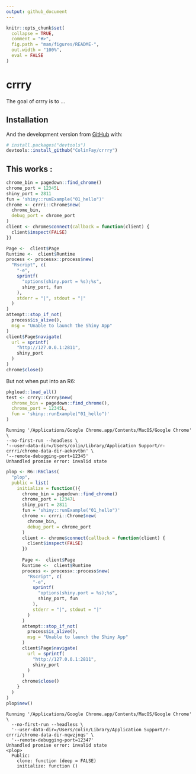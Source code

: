 ```yaml
---
output: github_document
---
```


<!-- README.md is generated from README.Rmd. Please edit that file -->

```r
knitr::opts_chunk$set(
  collapse = TRUE,
  comment = "#>",
  fig.path = "man/figures/README-",
  out.width = "100%", 
  eval = FALSE
)
```
# crrry

<!-- badges: start -->
<!-- badges: end -->

The goal of crrry is to ...

## Installation

And the development version from [GitHub](https://github.com/) with:

``` r
# install.packages("devtools")
devtools::install_github("ColinFay/crrry")
```

## This works :

```r
chrome_bin = pagedown::find_chrome()
chrome_port = 12345L
shiny_port = 2811
fun = 'shiny::runExample("01_hello")'
chrome <- crrri::Chrome$new(
  chrome_bin,
  debug_port = chrome_port
)
client <- chrome$connect(callback = function(client) {
  client$inspect(FALSE)
})

Page <-  client$Page
Runtime <-  client$Runtime
process <- processx::process$new(
  "Rscript", c(
    "-e",
    sprintf(
      "options(shiny.port = %s);%s",
      shiny_port, fun
    ),
    stderr = "|", stdout = "|"
  )
)
attempt::stop_if_not(
  process$is_alive(),
  msg = "Unable to launch the Shiny App"
)
client$Page$navigate(
  url = sprintf(
    "http://127.0.0.1:2811",
    shiny_port
  )
)
chrome$close()
```


But not when put into an R6:

```r
pkgload::load_all()
test <- crrry::Crrry$new(
  chrome_bin = pagedown::find_chrome(), 
  chrome_port = 12345L, 
  fun = 'shiny::runExample("01_hello")'
)
```

```
Running '/Applications/Google Chrome.app/Contents/MacOS/Google Chrome' \
--no-first-run --headless \
'--user-data-dir=/Users/colin/Library/Application Support/r-crrri/chrome-data-dir-aekovtbn' \
'--remote-debugging-port=12345'
Unhandled promise error: invalid state
```


```r
plop <- R6::R6Class(
  "plop", 
  public = list(
    initialize = function(){
      chrome_bin = pagedown::find_chrome()
      chrome_port = 12347L
      shiny_port = 2811
      fun = 'shiny::runExample("01_hello")'
      chrome <- crrri::Chrome$new(
        chrome_bin,
        debug_port = chrome_port
      )
      client <- chrome$connect(callback = function(client) {
        client$inspect(FALSE)
      })
      
      Page <-  client$Page
      Runtime <-  client$Runtime
      process <- processx::process$new(
        "Rscript", c(
          "-e",
          sprintf(
            "options(shiny.port = %s);%s",
            shiny_port, fun
          ),
          stderr = "|", stdout = "|"
        )
      )
      attempt::stop_if_not(
        process$is_alive(),
        msg = "Unable to launch the Shiny App"
      )
      client$Page$navigate(
        url = sprintf(
          "http://127.0.0.1:2811",
          shiny_port
        )
      )
      chrome$close()
    }
  )
)
plop$new()
```

```
Running '/Applications/Google Chrome.app/Contents/MacOS/Google Chrome' \
  --no-first-run --headless \
  '--user-data-dir=/Users/colin/Library/Application Support/r-crrri/chrome-data-dir-nqwzjnqs' \
  '--remote-debugging-port=12347'
Unhandled promise error: invalid state
<plop>
  Public:
    clone: function (deep = FALSE) 
    initialize: function () 
```

